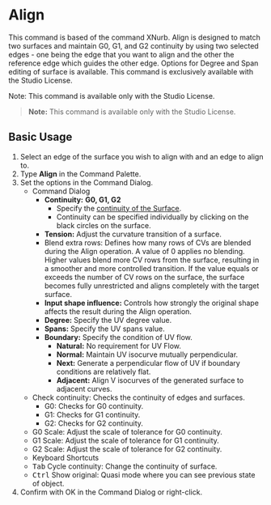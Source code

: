 
# Align

<Reference shortcut="" command="Align" button="" />

This command is based of the command XNurb. Align is designed to match two surfaces and maintain G0, G1, and G2 continuity by using two selected edges - one being the edge that you want to align and the other the reference edge which guides the other edge. Options for Degree and Span editing of surface is available. This command is exclusively available with the Studio License.

<Callout type="Note" emoji="ℹ️">
Note: This command is available only with the Studio License.
</Callout>

> **Note:** This command is available only with the Studio License.

## Basic Usage

1. Select an edge of the surface you wish to align with and an edge to align to.
2. Type **Align** in the Command Palette.
3. Set the options in the Command Dialog.
    - <Kst>Command Dialog</Kst>
        - **Continuity:** **G0, G1, G2**
            - Specify the [continuity of the Surface](/cad-essentials/continuity-curve-and-surface).
            - Continuity can be specified individually by clicking on the black circles on the surface.
        - **Tension:** Adjust the curvature transition of a surface.
        - Blend extra rows: Defines how many rows of CVs are blended during the Align operation. A value of 0 applies no blending. Higher values blend more CV rows from the surface, resulting in a smoother and more controlled transition. If the value equals or exceeds the number of CV rows on the surface, the surface becomes fully unrestricted and aligns completely with the target surface.
        - **Input shape influence:** Controls how strongly the original shape affects the result during the Align operation.
        - **Degree:** Specify the UV degree value.
        - **Spans:** Specify the UV spans value.
        - **Boundary:** Specify the condition of UV flow.
          - **Natural:** No requirement for UV Flow.
          - **Normal:** Maintain UV isocurve mutually perpendicular.
          - **Next:** Generate a perpendicular flow of UV if boundary conditions are relatively flat.
          - **Adjacent:** Align V isocurves of the generated surface to adjacent curves.
     - Check continuity: Checks the continuity of edges and surfaces.
        - G0: Checks for G0 continuity.
        - G1: Checks for G1 continuity.
        - G2: Checks for G2 continuity.
    - G0 Scale: Adjust the scale of tolerance for G0 continuity.
    - G1 Scale: Adjust the scale of tolerance for G1 continuity.
    - G2 Scale: Adjust the scale of tolerance for G2 continuity.
    - <Kst>Keyboard Shortcuts</Kst>
    - <kbd>Tab</kbd> Cycle continuity: Change the continuity of surface.
    - <kbd>Ctrl</kbd> Show original: Quasi mode where you can see previous state of object.
4. Confirm with OK in the Command Dialog or right-click.

<VideoPlayer fileName="align"/>